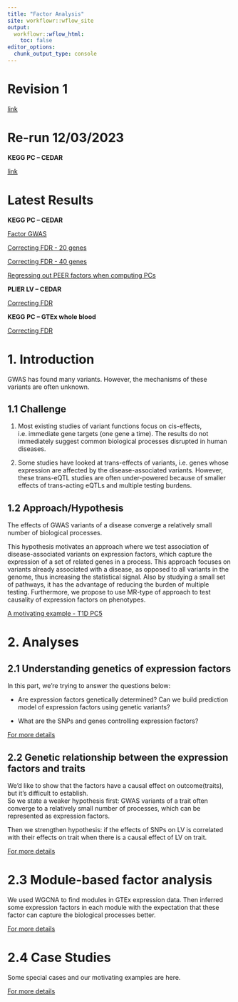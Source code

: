 ```yaml
---
title: "Factor Analysis"
site: workflowr::wflow_site
output:
  workflowr::wflow_html:
    toc: false
editor_options:
  chunk_output_type: console
---
```



# **Revision 1**

[link](https://xsun1229.github.io/factor_analysis_new/revision.html)


# **Re-run 12/03/2023**

**KEGG PC -- CEDAR**

[link](https://xsun1229.github.io/factor_analysis_new/re_run_1203.html)


# **Latest Results**

**KEGG PC -- CEDAR**

[Factor GWAS](https://xsun1229.github.io/factor_analysis_new/factor_gwas.html)

[Correcting FDR - 20 genes](https://xsun1229.github.io/factor_analysis_new/redo_correct_lfdr_20genes.html)

[Correcting FDR - 40 genes](https://xsun1229.github.io/factor_analysis_new/redo_correct_lfdr.html)

[Regressing out PEER factors when computing PCs](https://xsun1229.github.io/factor_analysis/pc_regress_out_peer.html)

**PLIER LV -- CEDAR**

[Correcting FDR](https://xsun1229.github.io/factor_analysis/redo_correct_lfdr_plier.html)

**KEGG PC -- GTEx whole blood**

[Correcting FDR](https://xsun1229.github.io/factor_analysis/redo_correct_lfdr_gtexwholeblood.html)

# **1. Introduction**

GWAS has found many variants. However, the mechanisms of these variants are often unknown. 

## **1.1 Challenge** 

(1) Most existing studies of variant functions focus on cis-effects, i.e. immediate gene targets (one gene a time). The results do not immediately suggest common biological processes disrupted in human diseases. 

(2) Some studies have looked at trans-effects of variants, i.e. genes whose expression are affected by the disease-associated variants. However, these trans-eQTL studies are often under-powered because of smaller effects of trans-acting eQTLs and multiple testing burdens. 

## **1.2 Approach/Hypothesis**

The effects of GWAS variants of a disease converge a relatively small number of biological processes. 

This hypothesis motivates an approach where we test association of disease-associated variants on expression factors, which capture the expression of a set of related genes in a process. This approach focuses on variants already associated with a disease, as opposed to all variants in the genome, thus increasing the statistical signal. Also by studying a small set of pathways, it has the advantage of reducing the burden of multiple testing. Furthermore, we propose to use MR-type of approach to test causality of expression factors on phenotypes. 

[A motivating example - T1D PC5](https://xsun1229.github.io/factor_analysis/T1D.html)

# **2. Analyses**

## **2.1 Understanding genetics of expression factors**

In this part, we're trying to answer the questions below:

- Are expression factors genetically determined? Can we build prediction model of expression factors using genetic variants?

- What are the SNPs and genes controlling expression factors?

[For more details](https://xsun1229.github.io/factor_analysis/variants_factors.html)


## **2.2 Genetic relationship between the expression factors and traits**

We'd like to show that the factors have a causal effect on outcome(traits), but it's difficult to establish.  
So we state a weaker hypothesis first: GWAS variants of a trait often converge to a relatively small number of processes, which can be represented as expression factors.

Then we strengthen hypothesis: if the effects of SNPs on LV is correlated with their effects on trait when there is a causal effect of LV on trait.

[For more details](https://xsun1229.github.io/factor_analysis/factors_traits.html)

# **2.3 Module-based factor analysis**

We used WGCNA to find modules in GTEx expression data. Then inferred some expression factors in each module with the expectation that these factor can capture the biological processes better. 

[For more details](https://xsun1229.github.io/factor_analysis/module_based_factors.html)


# **2.4 Case Studies**

Some special cases and our motivating examples are here.

[For more details](https://xsun1229.github.io/factor_analysis/case_studies.html)

